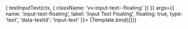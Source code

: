 

<Meta title="Components/InputText/Floating" component={VvInputText} />

<Canvas>
	<Story
		name="Floating"
		play={(ctx) => {
			testInputText(ctx, {
				className: 'vv-input-text--floating'
			})
		}}
		args={{
			name: 'input-text-floating',
			label: 'Input Text Floating',
			floating: true,
			type: 'text',
			'data-testId': 'input-text'
		}}>
		{Template.bind({})}
	</Story>
</Canvas>
